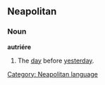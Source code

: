==Neapolitan==
===Noun===
'''autriére'''
# The [[day]] before [[yesterday]].

[[Category: Neapolitan language]]